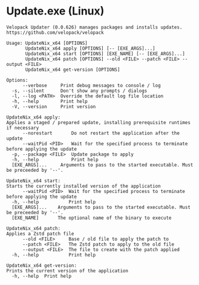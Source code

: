# Update.exe (Linux)
```
Velopack Updater (0.0.626) manages packages and installs updates.
https://github.com/velopack/velopack

Usage: UpdateNix_x64 [OPTIONS]
       UpdateNix_x64 apply [OPTIONS] [-- [EXE_ARGS]...]
       UpdateNix_x64 start [OPTIONS] [EXE_NAME] [-- [EXE_ARGS]...]
       UpdateNix_x64 patch [OPTIONS] --old <FILE> --patch <FILE> --output <FILE>
       UpdateNix_x64 get-version [OPTIONS]

Options:
      --verbose     Print debug messages to console / log
  -s, --silent      Don't show any prompts / dialogs
  -l, --log <PATH>  Override the default log file location
  -h, --help        Print help
  -V, --version     Print version

UpdateNix_x64 apply:
Applies a staged / prepared update, installing prerequisite runtimes if necessary
      --norestart       Do not restart the application after the update
      --waitPid <PID>   Wait for the specified process to terminate before applying the update
  -p, --package <FILE>  Update package to apply
  -h, --help            Print help
  [EXE_ARGS]...     Arguments to pass to the started executable. Must be preceeded by '--'.

UpdateNix_x64 start:
Starts the currently installed version of the application
      --waitPid <PID>  Wait for the specified process to terminate before applying the update
  -h, --help           Print help
  [EXE_ARGS]...    Arguments to pass to the started executable. Must be preceeded by '--'.
  [EXE_NAME]       The optional name of the binary to execute

UpdateNix_x64 patch:
Applies a Zstd patch file
      --old <FILE>     Base / old file to apply the patch to
      --patch <FILE>   The Zstd patch to apply to the old file
      --output <FILE>  The file to create with the patch applied
  -h, --help           Print help

UpdateNix_x64 get-version:
Prints the current version of the application
  -h, --help  Print help


```